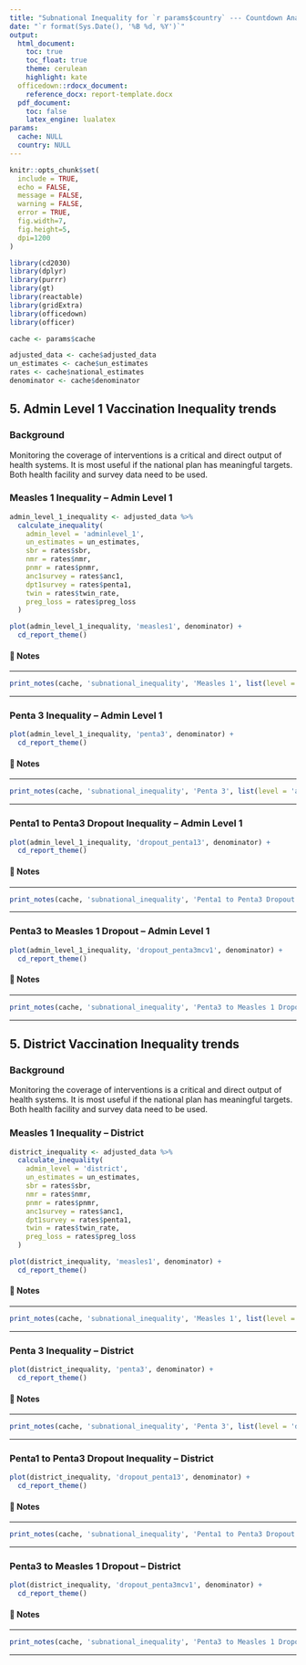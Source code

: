 ```yaml
---
title: "Subnational Inequality for `r params$country` --- Countdown Analysis"
date: "`r format(Sys.Date(), '%B %d, %Y')`"
output: 
  html_document:
    toc: true
    toc_float: true
    theme: cerulean
    highlight: kate
  officedown::rdocx_document:
    reference_docx: report-template.docx
  pdf_document:
    toc: false
    latex_engine: lualatex
params:
  cache: NULL
  country: NULL
---
```


```r
knitr::opts_chunk$set(
  include = TRUE,
  echo = FALSE,
  message = FALSE,
  warning = FALSE,
  error = TRUE,
  fig.width=7, 
  fig.height=5, 
  dpi=1200
)

library(cd2030)
library(dplyr)
library(purrr)
library(gt)
library(reactable)
library(gridExtra)
library(officedown)
library(officer)

cache <- params$cache

adjusted_data <- cache$adjusted_data
un_estimates <- cache$un_estimates
rates <- cache$national_estimates
denominator <- cache$denominator
```

## 5. Admin Level 1 Vaccination Inequality trends {-}

### Background

Monitoring the coverage of interventions is a critical and direct output of health 
systems. It is most useful if the national plan has meaningful targets. Both health 
facility and survey data need to be used.

### Measles 1 Inequality -- Admin Level 1

```r
admin_level_1_inequality <- adjusted_data %>% 
  calculate_inequality(
    admin_level = 'adminlevel_1',
    un_estimates = un_estimates,
    sbr = rates$sbr,
    nmr = rates$nmr,
    pnmr = rates$pnmr,
    anc1survey = rates$anc1,
    dpt1survey = rates$penta1,
    twin = rates$twin_rate,
    preg_loss = rates$preg_loss
  )

plot(admin_level_1_inequality, 'measles1', denominator) + 
  cd_report_theme()
```

#### 📝 Notes 

::: {custom-style="Style1"}

---

```r
print_notes(cache, 'subnational_inequality', 'Measles 1', list(level = 'adminlevel_1'))
```

---

:::

### Penta 3 Inequality -- Admin Level 1

```r
plot(admin_level_1_inequality, 'penta3', denominator) + 
  cd_report_theme()
```

#### 📝 Notes 

::: {custom-style="Style1"}

---

```r
print_notes(cache, 'subnational_inequality', 'Penta 3', list(level = 'adminlevel_1'))
```

---

:::

### Penta1 to Penta3 Dropout Inequality -- Admin Level 1

```r
plot(admin_level_1_inequality, 'dropout_penta13', denominator) + 
  cd_report_theme()
```

#### 📝 Notes 

::: {custom-style="Style1"}

---

```r
print_notes(cache, 'subnational_inequality', 'Penta1 to Penta3 Dropout', list(level = 'adminlevel_1'))
```

---

:::

### Penta3 to Measles 1 Dropout -- Admin Level 1

```r
plot(admin_level_1_inequality, 'dropout_penta3mcv1', denominator) + 
  cd_report_theme()
```

#### 📝 Notes 

::: {custom-style="Style1"}

---

```r
print_notes(cache, 'subnational_inequality', 'Penta3 to Measles 1 Dropout', list(level = 'adminlevel_1'))
```

---

:::


## 5. District Vaccination Inequality trends {-}

### Background

Monitoring the coverage of interventions is a critical and direct output of health 
systems. It is most useful if the national plan has meaningful targets. Both health 
facility and survey data need to be used.

### Measles 1 Inequality -- District

```r
district_inequality <- adjusted_data %>% 
  calculate_inequality(
    admin_level = 'district',
    un_estimates = un_estimates,
    sbr = rates$sbr,
    nmr = rates$nmr,
    pnmr = rates$pnmr,
    anc1survey = rates$anc1,
    dpt1survey = rates$penta1,
    twin = rates$twin_rate,
    preg_loss = rates$preg_loss
  )

plot(district_inequality, 'measles1', denominator) + 
  cd_report_theme()
```

#### 📝 Notes 

::: {custom-style="Style1"}

---

```r
print_notes(cache, 'subnational_inequality', 'Measles 1', list(level = 'district'))
```

---

:::

### Penta 3 Inequality -- District

```r
plot(district_inequality, 'penta3', denominator) + 
  cd_report_theme()
```

#### 📝 Notes 

::: {custom-style="Style1"}

---

```r
print_notes(cache, 'subnational_inequality', 'Penta 3', list(level = 'district'))
```

---

:::

### Penta1 to Penta3 Dropout Inequality -- District

```r
plot(district_inequality, 'dropout_penta13', denominator) + 
  cd_report_theme()
```

#### 📝 Notes 

::: {custom-style="Style1"}

---

```r
print_notes(cache, 'subnational_inequality', 'Penta1 to Penta3 Dropout', list(level = 'district'))
```

---

:::

### Penta3 to Measles 1 Dropout -- District

```r
plot(district_inequality, 'dropout_penta3mcv1', denominator) + 
  cd_report_theme()
```

#### 📝 Notes 

::: {custom-style="Style1"}

---

```r
print_notes(cache, 'subnational_inequality', 'Penta3 to Measles 1 Dropout', list(level = 'district'))
```

---

:::
